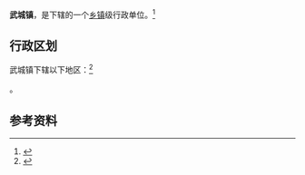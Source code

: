 {{中国乡级行政区|37/14/28/100/000}}

'''武城镇'''，是{{PRC admin/fullname|37/14/28/100/000|3}}下辖的一个[[乡镇|乡镇]]级行政单位。<ref>{{PRC admin/ref sgc|{{PRC admin/parent|37/14/28/100/000}}}}</ref>

== 行政区划 ==

武城镇下辖以下地区：<ref>{{PRC admin/ref sgc|37/14/28/100/000}}</ref>

{{PRC admin/children|37/14/28/100/000}}。

== 参考资料 ==

{{reflist}}

{{行政区划小作品}}
{{PRC admin/navcat|37/14/28/100/000}}